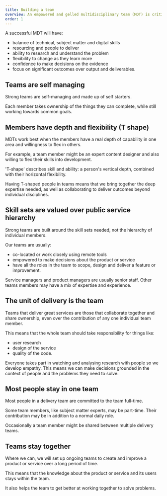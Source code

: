 ```yaml
---
title: Building a team
overview: An empowered and gelled multidisciplinary team (MDT) is critical to service transformation.
order: 1
---
```


A successful MDT will have:

- balance of technical, subject matter and digital skills
- resourcing and people to deliver
- ability to research and understand the problem
- flexibility to change as they learn more
- confidence to make decisions on the evidence
- focus on significant outcomes over output and deliverables.

## Teams are self managing

Strong teams are self-managing and made up of self starters.

Each member takes ownership of the things they can complete, while still working towards common goals.

## Members have depth and flexibility (T shape)

MDTs work best when the members have a real depth of capability in one area and willingness to flex in others.

For example, a team member might be an expert content designer and also willing to flex their skills into development.

<PageAlert tone="info">
	'T-shape' describes skill and ability: a person's vertical depth, combined
	with their horizontal flexibility.
</PageAlert>

Having T-shaped people in teams means that we bring together the deep expertise needed, as well as collaborating to deliver outcomes beyond individual disciplines.

## Skill sets are valued over public service hierarchy

Strong teams are built around the skill sets needed, not the hierarchy of individual members.

Our teams are usually:

- co-located or work closely using remote tools
- empowered to make decisions about the product or service
- have all the roles in the team to scope, design and deliver a feature or improvement.

Service managers and product managers are usually senior staff. Other teams members may have a mix of expertise and experience.

## The unit of delivery is the team

Teams that deliver great services are those that collaborate together and share ownership, even over the contribution of any one individual team member.

This means that the whole team should take responsibility for things like:

- user research
- design of the service
- quality of the code.

Everyone takes part in watching and analysing research with people so we develop empathy. This means we can make decisions grounded in the context of people and the problems they need to solve.

## Most people stay in one team

Most people in a delivery team are committed to the team full-time.

Some team members, like subject matter experts, may be part-time. Their contribution may be in addition to a normal daily role.

Occasionally a team member might be shared between multiple delivery teams.

## Teams stay together

Where we can, we will set up ongoing teams to create and improve a product or service over a long period of time.

This means that the knowledge about the product or service and its users stays within the team.

It also helps the team to get better at working together to solve problems.
